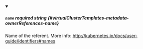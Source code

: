 
<details className="config-field" data-expandable="false" open>
<summary>

##### `name` <span className="config-field-required" data-required="true">required</span> <span className="config-field-type">string</span> <span className="config-field-default"></span> <span className="config-field-enum"></span> {#virtualClusterTemplates-metadata-ownerReferences-name}

Name of the referent.
More info: http://kubernetes.io/docs/user-guide/identifiers#names

</summary>



</details>
